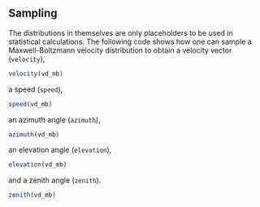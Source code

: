 ::: {.callout-note collapse="true" icon=false}

# Sampling

The distributions in themselves are only placeholders to be used in statistical calculations. The following code shows how one can sample a Maxwell-Boltzmann velocity distribution to obtain a velocity vector (`velocity`),

```julia
velocity(vd_mb)
```

a speed (`speed`),

```julia
speed(vd_mb)
```

 an azimuth angle (`azimuth`),

```julia
azimuth(vd_mb)
```

an elevation angle (`elevation`),

```julia
elevation(vd_mb)
```

 and a zenith angle (`zenith`).

```julia
zenith(vd_mb)
```

:::